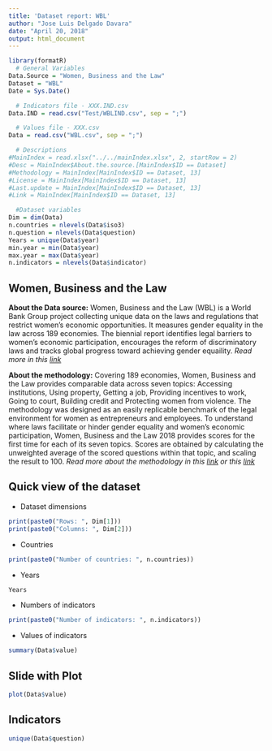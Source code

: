 ```yaml
---
title: 'Dataset report: WBL'
author: "Jose Luis Delgado Davara"
date: "April 20, 2018"
output: html_document
---
```



```r
library(formatR)
  # General Variables
Data.Source = "Women, Business and the Law"
Dataset = "WBL"
Date = Sys.Date()

  # Indicators file - XXX.IND.csv 
Data.IND = read.csv("Test/WBLIND.csv", sep = ";")

  # Values file - XXX.csv
Data = read.csv("WBL.csv", sep = ";")

  # Descriptions
#MainIndex = read.xlsx("../../mainIndex.xlsx", 2, startRow = 2)
#Desc = MainIndex$About.the.source.[MainIndex$ID == Dataset]
#Methodology = MainIndex[MainIndex$ID == Dataset, 13] 
#License = MainIndex[MainIndex$ID == Dataset, 13]
#Last.update = MainIndex[MainIndex$ID == Dataset, 13]
#Link = MainIndex[MainIndex$ID == Dataset, 13]

  #Dataset variables
Dim = dim(Data)
n.countries = nlevels(Data$iso3)
n.question = nlevels(Data$question)
Years = unique(Data$year)
min.year = min(Data$year)
max.year = max(Data$year)
n.indicators = nlevels(Data$indicator)
```

## Women, Business and the Law

**About the Data source:**
Women, Business and the Law (WBL) is a World Bank Group project collecting unique data on the laws and regulations that restrict women's economic opportunities. It measures gender equality in the law across 189 economies. The biennial report identifies legal barriers to women's economic participation, encourages the reform of discriminatory laws and tracks global progress toward achieving gender equaility.\n
*Read more in this [link](http://wbl.worldbank.org/)* 

**About the methodology:**
Covering 189 economies, Women, Business and the Law provides comparable data across seven topics: Accessing institutions, Using property, Getting a job, Providing incentives to work, Going to court, Building credit and Protecting women from violence. The methodology was designed as an easily replicable benchmark of the legal environment for women as entrepreneurs and employees. To understand where laws facilitate or hinder gender equality and women's economic participation, Women, Business and the Law 2018 provides scores for the first time for each of its seven topics. Scores are obtained by calculating the unweighted average of the scored questions within that topic, and scaling the result to 100.\n
*Read more about the methodology in this [link]("http://wbl.worldbank.org/en/methodology) or this [link](http://pubdocs.worldbank.org/en/356641522241086141/Data-Notes.pdf")*

## Quick view of the dataset

- Dataset dimensions
```r
print(paste0("Rows: ", Dim[1]))
print(paste0("Columns: ", Dim[2]))
```

- Countries

```r
print(paste0("Number of countries: ", n.countries))
```

- Years
```r
Years
```
- Numbers of indicators
```r
print(paste0("Number of indicators: ", n.indicators))
```
- Values of indicators
```r
summary(Data$value)
```

## Slide with Plot

```r
plot(Data$value)
```

## Indicators

```r
unique(Data$question)
```


